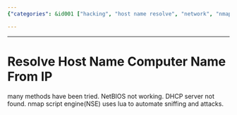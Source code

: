 ```yaml
---
{"categories": &id001 ["hacking", "host name resolve", "network", "nmap", "stub"], "category": "Networking", "date": "2023-12-22 23:52:59", "description": "This article delves into the different approaches for resolving host names, computer names, and IP addresses. It explores the utilization of tools such as NetBIOS and DHCP in this regard. Additionally, it highlights the integration of Lua with Nmap's script engine (NSE) to automate network scanning and assaults.", "tags": *id001, "title": "Resolve Host Name Computer Name From IP"}

---
```


------

# Resolve Host Name Computer Name From IP

many methods have been tried. NetBIOS not working. DHCP server not found. nmap script engine(NSE) uses lua to automate sniffing and attacks.

